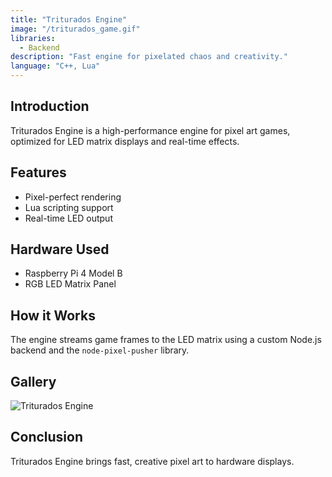 ```yaml
---
title: "Triturados Engine"
image: "/triturados_game.gif"
libraries:
  - Backend
description: "Fast engine for pixelated chaos and creativity."
language: "C++, Lua"
---
```


## Introduction

Triturados Engine is a high-performance engine for pixel art games, optimized for LED matrix displays and real-time effects.

## Features

- Pixel-perfect rendering
- Lua scripting support
- Real-time LED output

## Hardware Used

- Raspberry Pi 4 Model B
- RGB LED Matrix Panel

## How it Works

The engine streams game frames to the LED matrix using a custom Node.js backend and the `node-pixel-pusher` library.

## Gallery

![Triturados Engine](https://cdn.sanity.io/images/kecg41hi/production/ea97bc64bcf7e5c38dbd2cb4f8422d5d1cfa7be1-3840x2160.png?w=828&q=85&fit=max&auto=format)

## Conclusion

Triturados Engine brings fast, creative pixel art to hardware displays.
